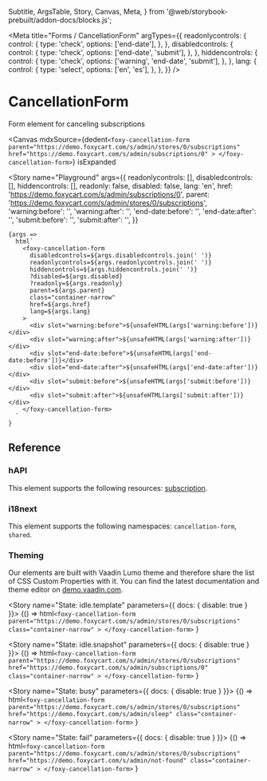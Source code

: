   Subtitle,
  ArgsTable,
  Story,
  Canvas,
  Meta,
} from '@web/storybook-prebuilt/addon-docs/blocks.js';

<Meta
  title="Forms / CancellationForm"
  argTypes={{
    readonlycontrols: {
      control: {
        type: 'check',
        options: ['end-date'],
      },
    },
    disabledcontrols: {
      control: {
        type: 'check',
        options: ['end-date', 'submit'],
      },
    },
    hiddencontrols: {
      control: {
        type: 'check',
        options: ['warning', 'end-date', 'submit'],
      },
    },
    lang: {
      control: {
        type: 'select',
        options: ['en', 'es'],
      },
    },
  }}
/>

# CancellationForm

<Subtitle>Form element for canceling subscriptions</Subtitle>

<Canvas
  mdxSource={dedent`
    <foxy-cancellation-form
      parent="https://demo.foxycart.com/s/admin/stores/0/subscriptions"
      href="https://demo.foxycart.com/s/admin/subscriptions/0"
    >
    </foxy-cancellation-form>
  `}
  isExpanded
>
  <Story
    name="Playground"
    args={{
      readonlycontrols: [],
      disabledcontrols: [],
      hiddencontrols: [],
      readonly: false,
      disabled: false,
      lang: 'en',
      href: 'https://demo.foxycart.com/s/admin/subscriptions/0',
      parent: 'https://demo.foxycart.com/s/admin/stores/0/subscriptions',
      'warning:before': '',
      'warning:after': '',
      'end-date:before': '',
      'end-date:after': '',
      'submit:before': '',
      'submit:after': '',
    }}
  >
    {args =>
      html`
        <foxy-cancellation-form
          disabledcontrols=${args.disabledcontrols.join(' ')}
          readonlycontrols=${args.readonlycontrols.join(' ')}
          hiddencontrols=${args.hiddencontrols.join(' ')}
          ?disabled=${args.disabled}
          ?readonly=${args.readonly}
          parent=${args.parent}
          class="container-narrow"
          href=${args.href}
          lang=${args.lang}
        >
          <div slot="warning:before">${unsafeHTML(args['warning:before'])}</div>
          <div slot="warning:after">${unsafeHTML(args['warning:after'])}</div>
          <div slot="end-date:before">${unsafeHTML(args['end-date:before'])}</div>
          <div slot="end-date:after">${unsafeHTML(args['end-date:after'])}</div>
          <div slot="submit:before">${unsafeHTML(args['submit:before'])}</div>
          <div slot="submit:after">${unsafeHTML(args['submit:after'])}</div>
        </foxy-cancellation-form>
      `
    }
  </Story>
</Canvas>

## Reference

<ArgsTable of="foxy-cancellation-form" />

### hAPI

This element supports the following resources: [subscription](https://api.foxycart.com/rels/subscription).

### i18next

This element supports the following namespaces: `cancellation-form`, `shared`.

### Theming

Our elements are built with Vaadin Lumo theme and therefore share the list of CSS Custom Properties with it. You can find the latest documentation and theme editor on [demo.vaadin.com](https://demo.vaadin.com/lumo-editor/).

<Story name="State: idle.template" parameters={{ docs: { disable: true } }}>
  {() =>
    html`
      <foxy-cancellation-form
        parent="https://demo.foxycart.com/s/admin/stores/0/subscriptions"
        class="container-narrow"
      >
      </foxy-cancellation-form>
    `
  }
</Story>

<Story name="State: idle.snapshot" parameters={{ docs: { disable: true } }}>
  {() =>
    html`
      <foxy-cancellation-form
        parent="https://demo.foxycart.com/s/admin/stores/0/subscriptions"
        href="https://demo.foxycart.com/s/admin/subscriptions/0"
        class="container-narrow"
      >
      </foxy-cancellation-form>
    `
  }
</Story>

<Story name="State: busy" parameters={{ docs: { disable: true } }}>
  {() =>
    html`
      <foxy-cancellation-form
        parent="https://demo.foxycart.com/s/admin/stores/0/subscriptions"
        href="https://demo.foxycart.com/s/admin/sleep"
        class="container-narrow"
      >
      </foxy-cancellation-form>
    `
  }
</Story>

<Story name="State: fail" parameters={{ docs: { disable: true } }}>
  {() =>
    html`
      <foxy-cancellation-form
        parent="https://demo.foxycart.com/s/admin/stores/0/subscriptions"
        href="https://demo.foxycart.com/s/admin/not-found"
        class="container-narrow"
      >
      </foxy-cancellation-form>
    `
  }
</Story>
